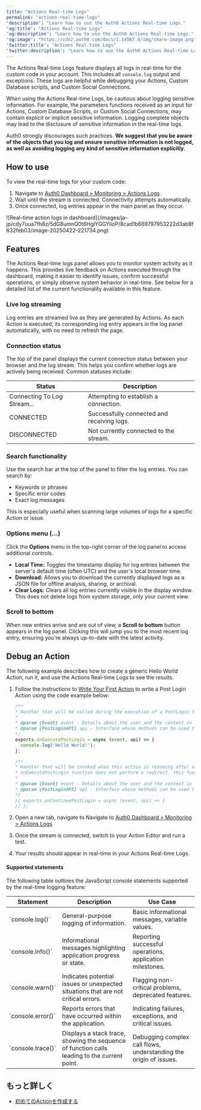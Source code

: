 ```yaml
---
title: "Actions Real-time Logs"
permalink: "actions-real-time-logs"
'description': "Learn how to use the Auth0 Actions Real-time Logs."
'og:title': "Actions Real-time Logs"
'og:description': "Learn how to use the Auth0 Actions Real-time Logs."
'og:image': "https://cdn2.auth0.com/docs/1.14567.0/img/share-image.png"
'twitter:title': "Actions Real-time Logs"
'twitter:description': "Learn how to use the Auth0 Actions Real-time Logs."
---
```


The Actions Real-time Logs feature displays all logs in real-time for the custom code in your account. This includes all `console.log` output and exceptions. These logs are helpful while debugging your Actions, Custom Database scripts, and Custom Social Connections.

<Warning>

When using the Actions Real-time Logs, be cautious about logging sensitive information. For example, the parameters functions received as an input for Actions, Custom Database Scripts, or Custom Social Connections, may contain explicit or implicit sensitive information. Logging complete objects may lead to the disclosure of sensitive information in the real-time logs.

Auth0 strongly discourages such practices. **We suggest that you be aware of the objects that you log and ensure sensitive information is not logged, as well as avoiding logging any kind of sensitive information explicitly.**

</Warning>

## How to use

To view the real-time logs for your custom code:

1. Navigate to [Auth0 Dashboard > Monitoring > Actions Logs](https://manage.auth0.com/#/tenant/action-logs).
2. Wait until the stream is connected. Connectivity attempts automatically.
3. Once connected, log entries appear in the main panel as they occur.

<Frame>![Real-time action logs in dashboard](/images/ja-jp/cdy7uua7fh8z/5dG8umnQ0t6HglYGGYiioP/8cad1b669797953222d3ab8f632feb03/image-20250422-221734.png)</Frame>

## Features

The Actions Real-time logs panel allows you to monitor system activity as it happens. This provides live feedback on Actions executed through the dashboard, making it easier to identify issues, confirm successful operations, or simply observe system behavior in real-time. See below for a detailed list of the current functionality available in this feature.

### Live log streaming

Log entries are streamed live as they are generated by Actions. As each Action is executed, its corresponding log entry appears in the log panel automatically, with no need to refresh the page.

### Connection status

The top of the panel displays the current connection status between your browser and the log stream. This helps you confirm whether logs are actively being received. Common statuses include:

<table class="table"><thead>
<tr>
<th>Status</th>
<th>Description</th>
</tr>
</thead>
<tbody>
<tr>
<td>Connecting To Log Stream...</td>
<td>Attempting to establish a connection.</td>
</tr>
<tr>
<td>CONNECTED</td>
<td>Successfully connected and receiving logs.</td>
</tr>
<tr>
<td>DISCONNECTED</td>
<td>Not currently connected to the stream.</td>
</tr>
</tbody>
</table>

### Search functionality

Use the search bar at the top of the panel to filter the log entries. You can search by:

* Keywords or phrases
* Specific error codes
* Exact log messages

This is especially useful when scanning large volumes of logs for a specific Action or issue.

### Options menu (...)

Click the **Options** menu in the top-right corner of the log panel to access additional controls.

* **Local Time:** Toggles the timestamp display for log entries between the server's default time (often UTC) and the user's local browser time.
* **Download:** Allows you to download the currently displayed logs as a JSON file for offline analysis, sharing, or archival.
* **Clear Logs:** Clears all log entries currently visible in the display window. This does not delete logs from system storage, only your current view.

### Scroll to bottom

When new entries arrive and are out of view, a **Scroll to bottom** button appears in the log panel. Clicking this will jump you to the most recent log entry, ensuring you're always up-to-date with the latest activity.

## Debug an Action

The following example describes how to create a generic Hello World Action, run it, and use the Actions Real-time Logs to see the results.

1. Follow the instructions to [Write Your First Action](/ja-jp/customize/actions/write-your-first-action) to write a Post Login Action using the code example below:

   ```javascript lines
   /**
   * Handler that will be called during the execution of a PostLogin flow.
   *
   * @param {Event} event - Details about the user and the context in which they are logging in.
   * @param {PostLoginAPI} api - Interface whose methods can be used to change the behavior of the login.
   */
   exports.onExecutePostLogin = async (event, api) => {
     console.log('Hello World!');
   };

   /**
   * Handler that will be invoked when this action is resuming after an external redirect. If your
   * onExecutePostLogin function does not perform a redirect, this function can be safely ignored.
   *
   * @param {Event} event - Details about the user and the context in which they are logging in.
   * @param {PostLoginAPI} api - Interface whose methods can be used to change the behavior of the login.
   */
   // exports.onContinuePostLogin = async (event, api) => {
   // };
   ```

   

   
2. Open a new tab, navigate to Navigate to [Auth0 Dashboard > Monitoring > Actions Logs](https://manage.auth0.com/#/tenant/action-logs)
3. Once the stream is connected, switch to your Action Editor and run a test.
4. Your results should appear in real-time in your Actions Real-time Logs.

#### Supported statements

The following table outlines the JavaScript console statements supported by the real-time logging feature:

<table class="table"><thead>
<tr>
<th>Statement</th>
<th>Description</th>
<th>Use Case</th>
</tr>
</thead>
<tbody>
<tr>
<td>`console.log()`</td>
<td>General-purpose logging of information.</td>
<td>Basic informational messages, variable values.</td>
</tr>
<tr>
<td>`console.info()`</td>
<td>Informational messages highlighting application progress or state.</td>
<td>Reporting successful operations, application milestones.</td>
</tr>
<tr>
<td>`console.warn()`</td>
<td>Indicates potential issues or unexpected situations that are not critical errors.</td>
<td>Flagging non-critical problems, deprecated features.</td>
</tr>
<tr>
<td>`console.error()`</td>
<td>Reports errors that have occurred within the application.</td>
<td>Indicating failures, exceptions, and critical issues.</td>
</tr>
<tr>
<td>`console.trace()`</td>
<td>Displays a stack trace, showing the sequence of function calls leading to the current point.</td>
<td>Debugging complex call flows, understanding the origin of issues.</td>
</tr>
</tbody>
</table>

## もっと詳しく

* [初めてのActionを作成する](/ja-jp/customize/actions/write-your-first-action)